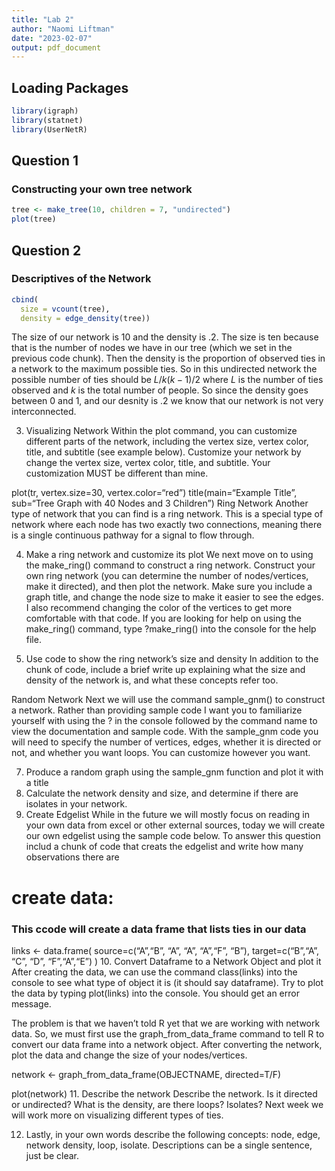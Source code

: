 ```yaml
---
title: "Lab 2"
author: "Naomi Liftman"
date: "2023-02-07"
output: pdf_document
---
```

## Loading Packages 
```r
library(igraph)
library(statnet)
library(UserNetR)
```

## Question 1
### Constructing your own tree network

```r
tree <- make_tree(10, children = 7, "undirected")
plot(tree)
```

## Question 2
### Descriptives of the Network

```r
cbind(
  size = vcount(tree),
  density = edge_density(tree))
```


The size of our network is 10 and the density is .2. The size is ten because that is the number of nodes we have in our tree (which we set in the previous code chunk). Then the density is the proportion of observed ties in a network to the maximum possible ties. So in this undirected network the possible number of ties should be $L/k(k-1)/2$ where $L$ is the number of ties observed and $k$ is the total number of people. So since the density goes between 0 and 1, and our desnity is .2 we know that our network is not very interconnected. 


3. Visualizing Network
Within the plot command, you can customize different parts of the network, including the vertex size, vertex color, title, and subtitle (see example below). Customize your network by change the vertex size, vertex color, title, and subtitle. Your customization MUST be different than mine.

plot(tr, vertex.size=30, vertex.color="red")
title(main="Example Title", sub="Tree Graph with 40 Nodes and 3 Children")
Ring Network
Another type of network that you can find is a ring network. This is a special type of network where each node has two exactly two connections, meaning there is a single continuous pathway for a signal to flow through.

4. Make a ring network and customize its plot
We next move on to using the make_ring() command to construct a ring network. Construct your own ring network (you can determine the number of nodes/vertices, make it directed), and then plot the network. Make sure you include a graph title, and change the node size to make it easier to see the edges. I also recommend changing the color of the vertices to get more comfortable with that code. If you are looking for help on using the make_ring() command, type ?make_ring() into the console for the help file.

5. Use code to show the ring network’s size and density
In addition to the chunk of code, include a brief write up explaining what the size and density of the network is, and what these concepts refer too.

Random Network
Next we will use the command sample_gnm() to construct a network. Rather than providing sample code I want you to familiarize yourself with using the ? in the console followed by the command name to view the documentation and sample code. With the sample_gnm code you will need to specify the number of vertices, edges, whether it is directed or not, and whether you want loops. You can customize however you want.

7. Produce a random graph using the sample_gnm function and plot it with a title
8. Calculate the network density and size, and determine if there are isolates in your network.
9. Create Edgelist
While in the future we will mostly focus on reading in your own data from excel or other external sources, today we will create our own edgelist using the sample code below. To answer this question includ a chunk of code that creats the edgelist and write how many observations there are

# create data:
### This ccode will create a data frame that lists ties in our data
links <- data.frame(
    source=c("A","B", "A", "A", "A","F", "B"),
    target=c("B","A", "C", "D", "F","A","E")
    )
10. Convert Dataframe to a Network Object and plot it
After creating the data, we can use the command class(links) into the console to see what type of object it is (it should say dataframe). Try to plot the data by typing plot(links) into the console. You should get an error message.

The problem is that we haven’t told R yet that we are working with network data. So, we must first use the graph_from_data_frame command to tell R to convert our data frame into a network object. After converting the network, plot the data and change the size of your nodes/vertices.

network <- graph_from_data_frame(OBJECTNAME, directed=T/F)

plot(network)
11. Describe the network
Describe the network. Is it directed or undirected? What is the density, are there loops? Isolates? Next week we will work more on visualizing different types of ties.

12. Lastly, in your own words describe the following concepts: node, edge, network density, loop, isolate.
Descriptions can be a single sentence, just be clear.